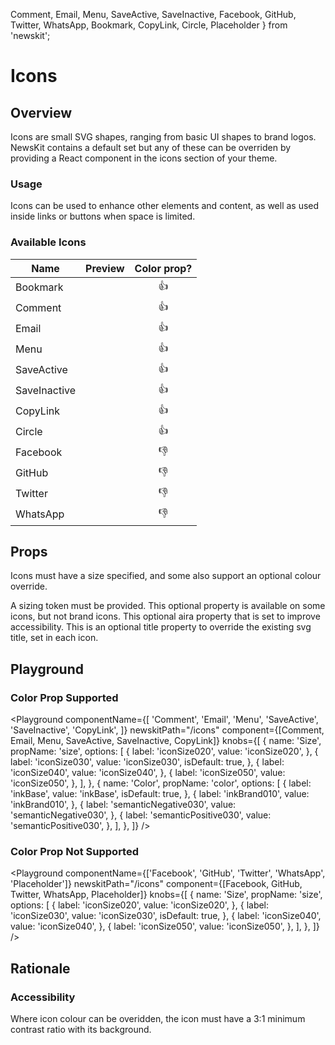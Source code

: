 
  Comment,
  Email,
  Menu,
  SaveActive,
  SaveInactive,
  Facebook,
  GitHub,
  Twitter,
  WhatsApp,
  Bookmark,
  CopyLink,
  Circle,
  Placeholder
} from 'newskit';


# Icons

## Overview

Icons are small SVG shapes, ranging from basic UI shapes to brand logos. NewsKit contains a default set but any of these can be overriden by providing a React component in the icons section of your theme.

### Usage

Icons can be used to enhance other elements and content, as well as used inside links or buttons when space is limited.

### Available Icons

| Name         |                      Preview                       | Color prop? |
| ------------ | :------------------------------------------------: | :---------: |
| Bookmark     |   <Icon Component={Bookmark} _size="iconSize030" />   |     👍      |
| Comment      |   <Icon Component={Comment} _size="iconSize030" />    |     👍      |
| Email        |    <Icon Component={Email} _size="iconSize030" />     |     👍      |
| Menu         |     <Icon Component={Menu} _size="iconSize030" />     |     👍      |
| SaveActive   |  <Icon Component={SaveActive} _size="iconSize030" />  |     👍      |
| SaveInactive | <Icon Component={SaveInactive} _size="iconSize030" /> |     👍      |
| CopyLink     |   <Icon Component={CopyLink} _size="iconSize030" />   |     👍      |
| Circle       |   <Icon Component={Circle} _size="iconSize030" />     |     👍      |
| Facebook     |   <Icon Component={Facebook} _size="iconSize030" />   |     👎      |
| GitHub       |    <Icon Component={GitHub} _size="iconSize030" />    |     👎      |
| Twitter      |   <Icon Component={Twitter} _size="iconSize030" />    |     👎      |
| WhatsApp     |   <Icon Component={WhatsApp} _size="iconSize030" />   |     👎      |

## Props

Icons must have a size specified, and some also support an optional colour override.

<LegacyBlock marginTop="sizing040">
  <Prop name="size" type="IconSizeKeys" required>
    A sizing token must be provided.
  </Prop>
  <Prop name="color" type="ColorKeys" default="inkBase">
    This optional property is available on some icons, but not brand icons.
  </Prop>
  <Prop name="ariaLabel" type="string">
    This optional aira property that is set to improve accessibility.
  </Prop>
  <Prop name="title" type="string">
    This is an optional title property to override the existing svg title, set in each icon.
  </Prop>
</LegacyBlock>

## Playground

### Color Prop Supported

<Playground
  componentName={[
    'Comment',
    'Email',
    'Menu',
    'SaveActive',
    'SaveInactive',
    'CopyLink',
  ]}
  newskitPath="/icons"
  component={[Comment, Email, Menu, SaveActive, SaveInactive, CopyLink]}
  knobs={[
    {
      name: 'Size',
      propName: 'size',
      options: [
        {
          label: 'iconSize020',
          value: 'iconSize020',
        },
        {
          label: 'iconSize030',
          value: 'iconSize030',
          isDefault: true,
        },
        {
          label: 'iconSize040',
          value: 'iconSize040',
        },
        {
          label: 'iconSize050',
          value: 'iconSize050',
        },
      ],
    },
    {
      name: 'Color',
      propName: 'color',
      options: [
        {
          label: 'inkBase',
          value: 'inkBase',
          isDefault: true,
        },
        {
          label: 'inkBrand010',
          value: 'inkBrand010',
        },
        {
          label: 'semanticNegative030',
          value: 'semanticNegative030',
        },
        {
          label: 'semanticPositive030',
          value: 'semanticPositive030',
        },
      ],
    },
  ]}
/>

### Color Prop Not Supported

<Playground
  componentName={['Facebook', 'GitHub', 'Twitter', 'WhatsApp', 'Placeholder']}
  newskitPath="/icons"
  component={[Facebook, GitHub, Twitter, WhatsApp, Placeholder]}
  knobs={[
    {
      name: 'Size',
      propName: 'size',
      options: [
        {
          label: 'iconSize020',
          value: 'iconSize020',
        },
        {
          label: 'iconSize030',
          value: 'iconSize030',
          isDefault: true,
        },
        {
          label: 'iconSize040',
          value: 'iconSize040',
        },
        {
          label: 'iconSize050',
          value: 'iconSize050',
        },
      ],
    },
  ]}
/>

## Rationale

### Accessibility

Where icon colour can be overidden, the icon must have a 3:1 minimum contrast ratio with its background.
